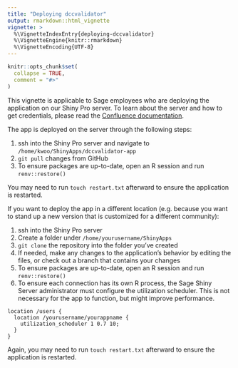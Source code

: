 ```yaml
---
title: "Deploying dccvalidator"
output: rmarkdown::html_vignette
vignette: >
  %\VignetteIndexEntry{deploying-dccvalidator}
  %\VignetteEngine{knitr::rmarkdown}
  %\VignetteEncoding{UTF-8}
---
```


```r
knitr::opts_chunk$set(
  collapse = TRUE,
  comment = "#>"
)
```

This vignette is applicable to Sage employees who are deploying the application
on our Shiny Pro server. To learn about the server and how to get credentials,
please read the
[Confluence documentation](https://sagebionetworks.jira.com/wiki/spaces/SageShinyServer/pages/75497489/Shiny+Server).

The app is deployed on the server through the following steps:

1. ssh into the Shiny Pro server and navigate to `/home/kwoo/ShinyApps/dccvalidator-app`
1. `git pull` changes from GitHub
1. To ensure packages are up-to-date, open an R session and run `renv::restore()`

You may need to run `touch restart.txt` afterward to ensure the application is
restarted.

If you want to deploy the app in a different location (e.g. because you want to
stand up a new version that is customized for a different community):

1. ssh into the Shiny Pro server
1. Create a folder under `/home/yourusername/ShinyApps`
1. `git clone` the repository into the folder you've created
1. If needed, make any changes to the application's behavior by editing the
   files, or check out a branch that contains your changes
1. To ensure packages are up-to-date, open an R session and run `renv::restore()`
1. To ensure each connection has its own R process, the Sage Shiny Server administrator must configure the utilization scheduler. This is not necessary for the app to function, but might improve performance.
```
location /users {
  location /yourusername/yourappname {
    utilization_scheduler 1 0.7 10;
  }
}
```

Again, you may need to run `touch restart.txt` afterward to ensure the
application is restarted.
